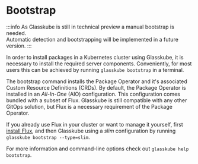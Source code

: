 # Bootstrap

:::info
As Glasskube is still in technical preview a manual bootstrap is needed.<br/>
Automatic detection and bootstrapping will be implemented in a future version.
:::

In order to install packages in a Kubernetes cluster using Glasskube, it is necessary to install the required server components.
Conveniently, for most users this can be achieved by running `glasskube bootstrap` in a terminal.

The bootstrap command installs the Package Operator and it's associated Custom Resource Definitions (CRDs).
By default, the Package Operator is installed in an *All-In-One* (AIO) configuration.
This configuration comes bundled with a subset of Flux.
Glasskube is still compatible with any other GitOps solution, but Flux is a necessary requirement of the Package Operator.

If you already use Flux in your cluster or want to manage it yourself, first [install Flux](https://fluxcd.io/flux/installation/bootstrap/),
and then Glasskube using a *slim* configuration by running `glasskube bootstrap --type=slim`.

For more information and command-line options check out `glasskube help bootstrap`.

